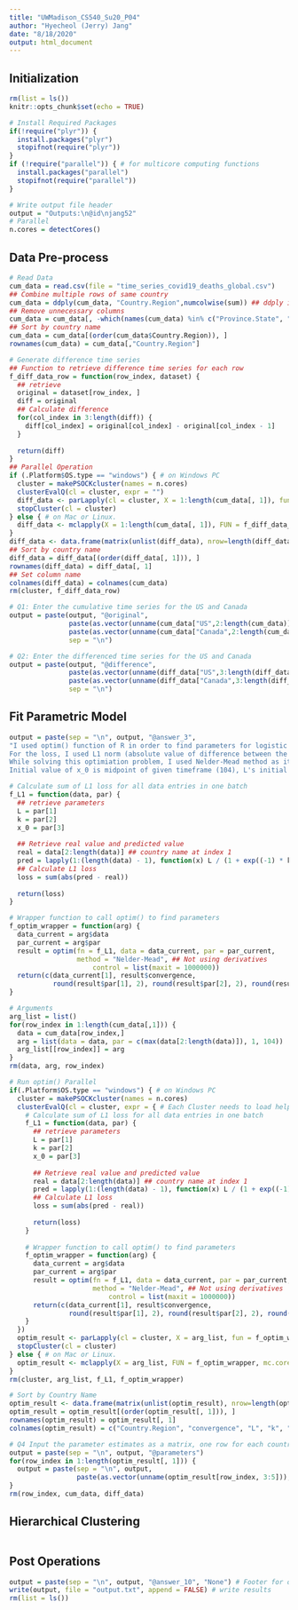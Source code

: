 ```yaml
---
title: "UWMadison_CS540_Su20_P04"
author: "Hyecheol (Jerry) Jang"
date: "8/18/2020"
output: html_document
---
```


## Initialization

```r
rm(list = ls())
knitr::opts_chunk$set(echo = TRUE)

# Install Required Packages
if(!require("plyr")) {
  install.packages("plyr")
  stopifnot(require("plyr"))
}
if (!require("parallel")) { # for multicore computing functions
  install.packages("parallel")
  stopifnot(require("parallel"))
}
```

```r
# Write output file header
output = "Outputs:\n@id\njang52"
# Parallel
n.cores = detectCores()
```


## Data Pre-process

```r
# Read Data
cum_data = read.csv(file = "time_series_covid19_deaths_global.csv")
## Combine multiple rows of same country
cum_data = ddply(cum_data, "Country.Region",numcolwise(sum)) ## ddply in plyr
## Remove unnecessary columns
cum_data = cum_data[, -which(names(cum_data) %in% c("Province.State", "Lat", "Long"))]
## Sort by country name
cum_data = cum_data[(order(cum_data$Country.Region)), ]
rownames(cum_data) = cum_data[,"Country.Region"]

# Generate difference time series
## Function to retrieve difference time series for each row
f_diff_data_row = function(row_index, dataset) {
  ## retrieve 
  original = dataset[row_index, ]
  diff = original
  ## Calculate difference
  for(col_index in 3:length(diff)) {
    diff[col_index] = original[col_index] - original[col_index - 1]
  }
  
  return(diff)
}
## Parallel Operation
if (.Platform$OS.type == "windows") { # on Windows PC
  cluster = makePSOCKcluster(names = n.cores)
  clusterEvalQ(cl = cluster, expr = "") 
  diff_data <- parLapply(cl = cluster, X = 1:length(cum_data[, 1]), fun = f_diff_data_row, dataset = cum_data)
  stopCluster(cl = cluster)
} else { # on Mac or Linux.
  diff_data <- mclapply(X = 1:length(cum_data[, 1]), FUN = f_diff_data_row, dataset = cum_data, mc.cores = n.cores)
}
diff_data <- data.frame(matrix(unlist(diff_data), nrow=length(diff_data), byrow=TRUE))
## Sort by country name
diff_data = diff_data[(order(diff_data[, 1])), ]
rownames(diff_data) = diff_data[, 1]
## Set column name
colnames(diff_data) = colnames(cum_data)
rm(cluster, f_diff_data_row)

# Q1: Enter the cumulative time series for the US and Canada
output = paste(output, "@original",
               paste(as.vector(unname(cum_data["US",2:length(cum_data)])), collapse = ","),
               paste(as.vector(unname(cum_data["Canada",2:length(cum_data)])), collapse = ","),
               sep = "\n")

# Q2: Enter the differenced time series for the US and Canada
output = paste(output, "@difference",
               paste(as.vector(unname(diff_data["US",3:length(diff_data)])), collapse = ","),
               paste(as.vector(unname(diff_data["Canada",3:length(diff_data)])), collapse = ","),
               sep = "\n")
```


## Fit Parametric Model

```r
output = paste(sep = "\n", output, "@answer_3",
"I used optim() function of R in order to find parameters for logistic function: https://en.wikipedia.org/wiki/Logistic_function.
For the loss, I used L1 norm (absolute value of difference between the real datapoint and the predicted point).
While solving this optimiation problem, I used Nelder-Mead method as it does not require derivatives.
Initial value of x_0 is midpoint of given timeframe (104), L's initial value is maximum value of data, and k's initial value is 1.")
```

```r
# Calculate sum of L1 loss for all data entries in one batch
f_L1 = function(data, par) {
  ## retrieve parameters
  L = par[1]
  k = par[2]
  x_0 = par[3]
  
  ## Retrieve real value and predicted value
  real = data[2:length(data)] ## country name at index 1
  pred = lapply(1:(length(data) - 1), function(x) L / (1 + exp((-1) * k * (x - x_0))))
  ## Calculate L1 loss
  loss = sum(abs(pred - real))
  
  return(loss)
}

# Wrapper function to call optim() to find parameters
f_optim_wrapper = function(arg) {
  data_current = arg$data
  par_current = arg$par
  result = optim(fn = f_L1, data = data_current, par = par_current,
                 method = "Nelder-Mead", ## Not using derivatives
		             control = list(maxit = 1000000))
  return(c(data_current[1], result$convergence,
           round(result$par[1], 2), round(result$par[2], 2), round(result$par[3], 2)))
}

# Arguments
arg_list = list()
for(row_index in 1:length(cum_data[,1])) {
  data = cum_data[row_index,]
  arg = list(data = data, par = c(max(data[2:length(data)]), 1, 104))
  arg_list[[row_index]] = arg
}
rm(data, arg, row_index)

# Run optim() Parallel
if(.Platform$OS.type == "windows") { # on Windows PC
  cluster = makePSOCKcluster(names = n.cores)
  clusterEvalQ(cl = cluster, expr = { # Each Cluster needs to load helper methods
    # Calculate sum of L1 loss for all data entries in one batch
    f_L1 = function(data, par) {
      ## retrieve parameters
      L = par[1]
      k = par[2]
      x_0 = par[3]
      
      ## Retrieve real value and predicted value
      real = data[2:length(data)] ## country name at index 1
      pred = lapply(1:(length(data) - 1), function(x) L / (1 + exp((-1) * k * (x - x_0))))
      ## Calculate L1 loss
      loss = sum(abs(pred - real))
      
      return(loss)
    }
    
    # Wrapper function to call optim() to find parameters
    f_optim_wrapper = function(arg) {
      data_current = arg$data
      par_current = arg$par
      result = optim(fn = f_L1, data = data_current, par = par_current,
                     method = "Nelder-Mead", ## Not using derivatives
    		             control = list(maxit = 1000000))
      return(c(data_current[1], result$convergence,
               round(result$par[1], 2), round(result$par[2], 2), round(result$par[3], 2)))
    }
  })
  optim_result <- parLapply(cl = cluster, X = arg_list, fun = f_optim_wrapper)
  stopCluster(cl = cluster)
} else { # on Mac or Linux.
  optim_result <- mclapply(X = arg_list, FUN = f_optim_wrapper, mc.cores = n.cores)
}
rm(cluster, arg_list, f_L1, f_optim_wrapper)

# Sort by Country Name
optim_result <- data.frame(matrix(unlist(optim_result), nrow=length(optim_result), byrow=TRUE))
optim_result = optim_result[(order(optim_result[, 1])), ]
rownames(optim_result) = optim_result[, 1]
colnames(optim_result) = c("Country.Region", "convergence", "L", "k", "x_0")

# Q4 Input the parameter estimates as a matrix, one row for each country
output = paste(sep = "\n", output, "@parameters")
for(row_index in 1:length(optim_result[, 1])) {
  output = paste(sep = "\n", output,
                 paste(as.vector(unname(optim_result[row_index, 3:5])), collapse = ","))
}
rm(row_index, cum_data, diff_data)
```


## Hierarchical Clustering

```r

```


## Post Operations

```r
output = paste(sep = "\n", output, "@answer_10", "None") # Footer for output file
write(output, file = "output.txt", append = FALSE) # write results
rm(list = ls())
```


